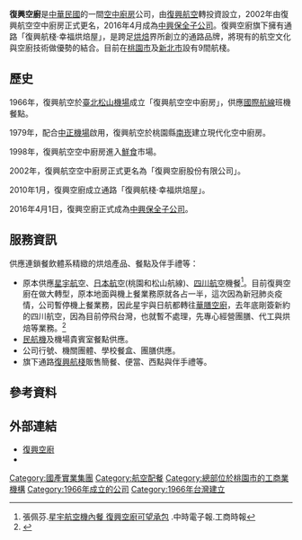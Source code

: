{{Infobox Company 
| company_name     = 復興空廚股份有限公司
| company_name_en  = TransAsia Catering Services Ltd.
| company_logo     = TransAsia Catering Services logo 20200325.png
| company_type     = 
| local_code_name          = TW
| local_code          = 80060768
| foundation       = 1966年
| location         = {{ROC-TW}}<br/>[[桃園市|桃園市]][[大園區|大園區]]竹圍里三民路一段538號
| key_people       = [[董事長|董事長]]：[[何明洲|何明洲]]
| industry         = 餐飲業
| capital          = [[新臺幣|新臺幣]]366,480,320元
| num_employees    = 
| parent           = [[復興航空|復興航空]]（1966年-2016年4月1日）<br/> [[中興保全|中興保全]]（2016年4月1日-）
| homepage         = [http://www.tacs.com.tw/ www.tacs.com.tw]
}}

'''復興空廚'''是[[中華民國|中華民國]]的一間[[空中廚房|空中廚房]]公司，由[[復興航空|復興航空]]轉投資設立，2002年由復興航空空中廚房正式更名，2016年4月成為[[中興保全|中興保全]][[子公司|子公司]]。復興空廚旗下擁有通路「復興航棧‧幸福烘焙屋」，是跨足[[烘焙|烘焙]]界所創立的通路品牌，將現有的航空文化與空廚技術做優勢的結合。目前在[[桃園市|桃園市]]及[[新北市|新北市]]設有9間航棧。

==歷史==
1966年，復興航空於[[臺北松山機場|臺北松山機場]]成立「復興航空空中廚房」，供應[[國際航線|國際航線]]班機餐點。

1979年，配合[[中正機場|中正機場]]啟用，復興航空於桃園縣[[南崁|南崁]]建立現代化空中廚房。

1998年，復興航空空中廚房進入[[鮮食|鮮食]]市場。

2002年，復興航空空中廚房正式更名為「復興空廚股份有限公司」。

2010年1月，復興空廚成立通路「復興航棧‧幸福烘焙屋」。

2016年4月1日，復興空廚正式成為[[中興保全|中興保全]][[子公司|子公司]]。

== 服務資訊 ==
供應連鎖餐飲體系精緻的烘焙產品、餐點及伴手禮等：
*原本供應[[星宇航空|星宇航空]]、[[日本航空|日本航空]](桃園和松山航線)、[[四川航空|四川航空]]機餐<ref>張佩芬.[https://tw.mobi.yahoo.com/news/%E6%98%9F%E5%AE%87%E8%88%AA%E7%A9%BA%E6%A9%9F%E5%85%A7%E9%A4%90-%E5%BE%A9%E8%88%88%E7%A9%BA%E5%BB%9A%E5%8F%AF%E6%9C%9B%E6%89%BF%E5%8C%85-215008772--finance.html 星宇航空機內餐 復興空廚可望承包] {{Wayback|url=https://tw.mobi.yahoo.com/news/%E6%98%9F%E5%AE%87%E8%88%AA%E7%A9%BA%E6%A9%9F%E5%85%A7%E9%A4%90-%E5%BE%A9%E8%88%88%E7%A9%BA%E5%BB%9A%E5%8F%AF%E6%9C%9B%E6%89%BF%E5%8C%85-215008772--finance.html |date=20190723031449 }}.中時電子報.工商時報</ref>。目前復興空廚在做大轉型，原本地面與機上餐業務原就各占一半，這次因為新冠肺炎疫情，公司暫停機上餐業務，因此星宇與日航都轉往[[華膳空廚|華膳空廚]]，去年底剛簽新約的四川航空，因為目前停飛台灣，也就暫不處理，先專心經營團膳、代工與烘焙等業務。<ref>{{Cite web |url=https://www.chinatimes.com/amp/realtimenews/20201103003921-260415 |title=存档副本 |access-date=2021-05-04 |archive-date=2021-05-06 |archive-url=https://web.archive.org/web/20210506053454/https://www.chinatimes.com/amp/realtimenews/20201103003921-260415 |dead-url=no }}</ref>
*[[民航機|民航機]]及機場貴賓室餐點供應。
*公司行號、機關團體、學校餐盒、團膳供應。
*旗下通路[[復興航棧|復興航棧]]販售簡餐、便當、西點與伴手禮等。

{{Gallery 
| title  =  
| footer =  
| width  = 185 
| height = 155 
| lines  = 2
|File:TransAsia Bakery bread 20141106.jpg|復興航棧‧幸福烘焙屋售出的麵包
|File:TransAsia Catering Services Truck in Songshan Airport 20111124.jpg|臺北松山機場的復興空廚冷藏貨車。}}
</div></div>

==參考資料==
{{reflist}}

== 外部連結 ==
{{commonscat|TransAsia Catering Services}}
* [http://www.tacs.com.tw/ 復興空廚] {{Wayback|url=http://www.tacs.com.tw/ |date=20191115045415 }}
* {{facebook|gifthut|復興航棧‧幸福烘焙屋}}

[[Category:國產實業集團|Category:國產實業集團]]
[[Category:航空配餐|Category:航空配餐]]
[[Category:總部位於桃園市的工商業機構|Category:總部位於桃園市的工商業機構]]
[[Category:1966年成立的公司|Category:1966年成立的公司]]
[[Category:1966年台灣建立|Category:1966年台灣建立]]